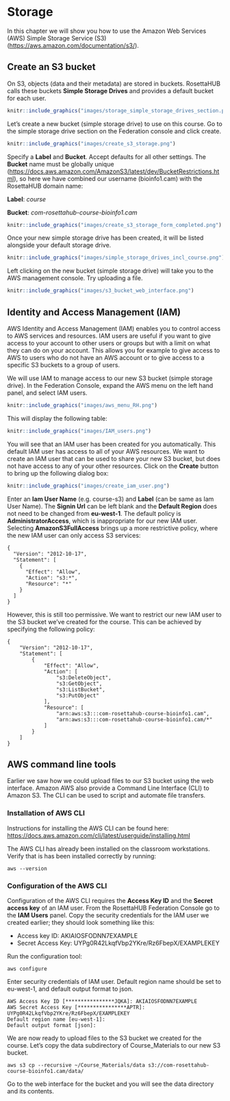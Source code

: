 # Storage {#storage}
In this chapter we will show you how to use the Amazon Web Services (AWS) Simple Storage Service (S3) ([https://aws.amazon.com/documentation/s3/](https://aws.amazon.com/documentation/s3/)).

## Create an S3 bucket
On S3, objects (data and their metadata) are stored in buckets. RosettaHUB calls these buckets **Simple Storage Drives** and provides a default bucket for each user.

```r
knitr::include_graphics("images/storage_simple_storage_drives_section.png")
```

Let's create a new bucket (simple storage drive) to use on this course. Go to the simple storage drive section on the Federation console and click create.
```r
knitr::include_graphics("images/create_s3_storage.png")
```

Specify a **Label** and **Bucket**. Accept defaults for all other settings. The **Bucket** name must be globally unique ([https://docs.aws.amazon.com/AmazonS3/latest/dev/BucketRestrictions.html](https://docs.aws.amazon.com/AmazonS3/latest/dev/BucketRestrictions.html)), so here we have combined our username (bioinfo1.cam) with the RosettaHUB domain name:

**Label**: *course*

**Bucket**: *com-rosettahub-course-bioinfo1.cam*


```r
knitr::include_graphics("images/create_s3_storage_form_completed.png")
```

Once your new simple storage drive has been created, it will be listed alongside your default storage drive.
```r
knitr::include_graphics("images/simple_storage_drives_incl_course.png")
```

Left clicking on the new bucket (simple storage drive) will take you to the AWS management console. Try uploading a file.
```r
knitr::include_graphics("images/s3_bucket_web_interface.png")
```

## Identity and Access Management (IAM)
AWS Identity and Access Management (IAM) enables you to control access to AWS services and resources. IAM users are useful if you want to give access to your account to other users or groups but with a limit on what they can do on your account. This allows you for example to give access to AWS to users who do not have an AWS account or to give access to a specific S3 buckets to a group of users. 

We will use IAM to manage access to our new S3 bucket (simple storage drive). In the Federation Console, expand the AWS menu on the left hand panel, and select IAM users.
```r
knitr::include_graphics("images/aws_menu_RH.png")
```

This will display the following table:
```r
knitr::include_graphics("images/IAM_users.png")
```

You will see that an IAM user has been created for you automatically. This default IAM user has access to all of your AWS resources. We want to create an IAM user that can be used to share your new S3 bucket, but does not have access to any of your other resources. Click on the **Create** button to bring up the following dialog box:
```r
knitr::include_graphics("images/create_iam_user.png")
```

Enter an **Iam User Name** (e.g. course-s3) and **Label** (can be same as Iam User Name). The **Signin Url** can be left blank and the **Default Region** does not need to be changed from **eu-west-1**. The default policy is **AdministratorAccess**, which is inappropriate for our new IAM user. Selecting **AmazonS3FullAccess** brings up a more restrictive policy, where the new IAM user can only access S3 services:

```
{
  "Version": "2012-10-17",
  "Statement": [
    {
      "Effect": "Allow",
      "Action": "s3:*",
      "Resource": "*"
    }
  ]
}
```

However, this is still too permissive. We want to restrict our new IAM user to the S3 bucket we've created for the course. This can be achieved by specifying the following policy:

```
{
    "Version": "2012-10-17",
    "Statement": [
        {
            "Effect": "Allow",
            "Action": [
                "s3:DeleteObject",
                "s3:GetObject",
                "s3:ListBucket",
                "s3:PutObject"
            ],
            "Resource": [
                "arn:aws:s3:::com-rosettahub-course-bioinfo1.cam",
                "arn:aws:s3:::com-rosettahub-course-bioinfo1.cam/*"
            ]
        }
    ]
}
```


## AWS command line tools
Earlier we saw how we could upload files to our S3 bucket using the web interface. Amazon AWS also provide a Command Line Interface (CLI) to Amazon S3. The CLI can be used to script and automate file transfers.

### Installation of AWS CLI
Instructions for installing the AWS CLI can be found here: [https://docs.aws.amazon.com/cli/latest/userguide/installing.html](https://docs.aws.amazon.com/cli/latest/userguide/installing.html)

The AWS CLI has already been installed on the classroom workstations. Verify that is has been installed correctly by running:
```
aws --version
```

### Configuration of the AWS CLI
Configuration of the AWS CLI requires the **Access Key ID** and the **Secret access key** of an IAM user. From the RosettaHUB Federation Console go to the **IAM Users** panel. Copy the security credentials for the IAM user we created earlier; they should look something like this:

* Access key ID: AKIAIOSFODNN7EXAMPLE
* Secret Access Key: UYPg0R42LkqfVbp2YKre/Rz6FbepX/EXAMPLEKEY

Run the configuration tool:
```
aws configure
```

Enter security credentials of IAM user. Default region name should be set to eu-west-1, and default output format to json.
```
AWS Access Key ID [****************JQKA]: AKIAIOSFODNN7EXAMPLE
AWS Secret Access Key [****************APTR]: UYPg0R42LkqfVbp2YKre/Rz6FbepX/EXAMPLEKEY
Default region name [eu-west-1]: 
Default output format [json]: 
```

We are now ready to upload files to the S3 bucket we created for the course. Let's copy the data subdirectory of Course_Materials to our new S3 bucket.
```
aws s3 cp --recursive ~/Course_Materials/data s3://com-rosettahub-course-bioinfo1.cam/data/
```

Go to the web interface for the bucket and you will see the data directory and its contents.

